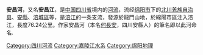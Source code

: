 {{unreferenced|time=2011-03-14T03:57:18+00:00}}{{Geobox|河流
<!-- *** 标题 *** -->
| name = 安昌河
| native_name = 
| other_name = 安昌江
| category = 
<!-- *** 名称 **** --> 
| etymology = 
| nickname = 
<!-- *** 图片 *** -->
| image = 
| image_caption =
| image_size =
<!-- *** 国家 *** -->
| country = {{PRC}}
| state = 
| region = 
| district = 
| municipality = 
<!-- *** 发源地、支流等 *** -->
| parent = 长江流域、嘉陵江水系
| tributary_left = 
| tributary_right =
| city = 
| landmark = 
<!-- *** 位置 *** -->
| source = 
| source_location = | source_region = | source_country =
| source_elevation = 
| source_lat_d = | source_lat_m = | source_lat_s = | source_lat_NS =
| source_long_d = | source_long_m = | source_long_s = | source_long_EW =
| source1 = 
| source1_location = | source1_region = | source1_country =
| source1_elevation = 
| source1_lat_d = | source1_lat_m = | source1_lat_s = | source1_lat_NS =
| source1_long_d = | source1_long_m = | source1_long_s = | source1_long_EW =
| source_confluence = 
| source_confluence_location = | source_confluence_region = | source_confluence_country =
| source_confluence_elevation = 
| source_confluence_lat_d = | source_confluence_lat_m = | source_confluence_lat_s = | source_confluence_lat_NS =
| source_confluence_long_d = | source_confluence_long_m = | source_confluence_long_s = | source_confluence_long_EW =
| mouth = 汇入[[涪江|涪江]]中游右岸
| mouth_location = | mouth_region = | mouth_country =
| mouth_elevation = 
| mouth_lat_d = | mouth_lat_m = | mouth_lat_s = | mouth_lat_NS =
| mouth_long_d = | mouth_long_m = | mouth_long_s = | mouth_long_EW =
<!-- *** 数据 *** -->
| length = 95
| width = 
| depth = 
| volume = 
| watershed = 1180
| discharge = 37
| discharge_max =
| discharge_min =
<!-- *** 自由字段 *** -->
| free =   | free_type = 支流
<!-- *** 地图 *** -->
| map =
| map_caption = 
| map_background = 
| map_locator =
| map_locator_x =
| map_locator_y = 
<!-- *** 网站 *** --> 
| website =
| commons =
<!-- *** 脚注 *** -->
| footnotes =
}}
'''安昌河'''，又名'''安昌江'''，是[[中国|中国]][[四川省|四川省]]境内的[[河流|河流]]，流经[[绵阳市|绵阳市]]下的[[北川羌族自治县|北川羌族自治县]]、[[安縣|安縣]]、[[涪城區|涪城區]]等，是[[涪江|涪江]]的一条支流，發源於龍門山地，於綿陽市區注入涪江，長度76.24公里。作家安昌河（本名[[何長安|何長安]]，四川安縣人）的筆名即以此河命名. 

{{长江}}
{{长江上游水系}}
[[Category:四川河流|Category:四川河流]]
[[Category:嘉陵江水系|Category:嘉陵江水系]]
[[Category:绵阳地理|Category:绵阳地理]]